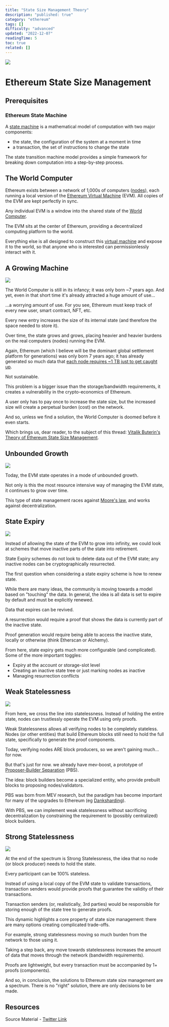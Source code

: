 ```yaml
---
title: "State Size Management Theory"
description: "published: true"
category: "ethereum"
tags: []
difficulty: "advanced"
updated: "2022-12-07"
readingTime: 5
toc: true
related: []
---
```


![](/images/state-size-1.jpeg)

# Ethereum State Size Management

## Prerequisites

### Ethereum State Machine

A [state machine](/ethereum/state-machine) is a mathematical model of computation with two major components: 

*   the state, the configuration of the system at a moment in time
*   a transaction, the set of instructions to change the state

The state transition machine model provides a simple framework for breaking down computation into a step-by-step process.

## The World Computer

Ethereum exists between a network of 1,000s of computers ([nodes](https://inevitableeth.com/home/ethereum/node)), each running a local version of the [Ethereum Virtual Machine](https://inevitableeth.com/home/ethereum/evm) (EVM). All copies of the EVM are kept perfectly in sync. 

Any individual EVM is a window into the shared state of the [World Computer](https://inevitableeth.com/home/ethereum/world-computer).

The EVM sits at the center of Ethereum, providing a decentralized computing platform to the world.

Everything else is all designed to construct this [virtual machine](/concepts/virtual-machine) and expose it to the world, so that anyone who is interested can permissionlessly interact with it.

## A Growing Machine

![](/images/state-size-2.png)

The World Computer is still in its infancy; it was only born ~7 years ago. And yet, even in that short time it's already attracted a huge amount of use...

...a worrying amount of use. For you see, Ethereum must keep track of every new user, smart contract, NFT, etc.

Every new entry increases the size of its internal state (and therefore the space needed to store it). 

Over time, the state grows and grows, placing heavier and heavier burdens on the real computers (nodes) running the EVM.

Again, Ethereum (which I believe will be the dominant global settlement platform for generations) was only born 7 years ago; it has already generated so much data that [each node requires ~1 TB just to get caught up](https://etherscan.io/chartsync/chaindefault).

Not sustainable.

This problem is a bigger issue than the storage/bandwidth requirements, it creates a vulnerability in the crypto-economics of Ethereum.

A user only has to pay once to increase the state size, but the increased size will create a perpetual burden (cost) on the network.

And so, unless we find a solution, the World Computer is doomed before it even starts.

Which brings us, dear reader, to the subject of this thread: [Vitalik Buterin's Theory of Ethereum State Size Management](https://hackmd.io/@vbuterin/state_size_management).

## Unbounded Growth

![](/images/state-size-4.jpeg)

Today, the EVM state operates in a mode of unbounded growth. 

Not only is this the most resource intensive way of managing the EVM state, it continues to grow over time. 

This type of state management races against [Moore's law](https://en.wikipedia.org/wiki/Moore%27s_law), and works against decentralization.

## State Expiry

![](/images/state-size-5.jpeg)

Instead of allowing the state of the EVM to grow into infinity, we could look at schemes that move inactive parts of the state into retirement. 

State Expiry schemes do not look to delete data out of the EVM state; any inactive nodes can be cryptographically resurrected.

The first question when considering a state expiry scheme is how to renew state. 

While there are many ideas, the community is moving towards a model based on "touching" the data. In general, the idea is all data is set to expire by default and must be explicitly renewed.

Data that expires can be revived. 

A resurrection would require a proof that shows the data is currently part of the inactive state. 

Proof generation would require being able to access the inactive state, locally or otherwise (think Etherscan or Alchemy).

From here, state expiry gets much more configurable (and complicated). Some of the more important toggles: 

*   Expiry at the account or storage-slot level 
*   Creating an inactive state tree or just marking nodes as inactive 
*   Managing resurrection conflicts

## Weak Statelessness

![](/images/state-size-6.jpeg)

From here, we cross the line into statelessness. Instead of holding the entire state, nodes can trustlessly operate the EVM using only proofs. 

Weak Statelessness allows all verifying nodes to be completely stateless. Nodes (or other entities) that build Ethereum blocks still need to hold the full state, specifically to generate the proof components.

Today, verifying nodes ARE block producers, so we aren't gaining much... for now. 

But that's just for now. we already have mev-boost, a prototype of [Proposer-Builder Separation](/ethereum/pbs) (PBS). 

The idea: block builders become a specialized entity, who provide prebuilt blocks to proposing nodes/validators.

PBS was born from MEV research, but the paradigm has become important for many of the upgrades to Ethereum (eg [Danksharding](/ethereum/data)).

With PBS, we can implement weak statelessness without sacrificing decentralization by constraining the requirement to (possibly centralized) block builders.

## Strong Statelessness

![](/images/state-size-7.jpeg)

At the end of the spectrum is Strong Statelessness, the idea that no node (or block producer) needs to hold the state. 

Every participant can be 100% stateless.

Instead of using a local copy of the EVM state to validate transactions, transaction senders would provide proofs that guarantee the validity of their transactions. 

Transaction senders (or, realistically, 3rd parties) would be responsible for storing enough of the state tree to generate proofs.

This dynamic highlights a core property of state size management: there are many options creating complicated trade-offs. 

For example, strong statelessness moving so much burden from the network to those using it.

Taking a step back, any move towards statelessness increases the amount of data that moves through the network (bandwidth requirements). 

Proofs are lightweight, but every transaction must be accompanied by 1+ proofs (components).

And so, in conclusion, the solutions to Ethereum state size management are a spectrum. There is no "right" solution, there are only decisions to be made.

## Resources

Source Material - [Twitter Link](https://twitter.com/logarithmicrex/status/1587983584471633921)

